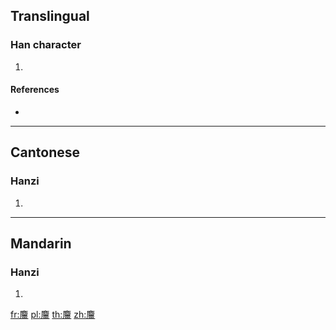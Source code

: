 {{character info/new}}
==Translingual==

===Han character===
{{Han char|rn=198|rad=鹿|as=13|sn=24|four=00271|canj=IPMWM}}

# {{defn|Han|sort=鹿13}}

====References====
* {{Han ref|kx=1511.260|dkj=47698|dj=2040.120|hdz=74736.020|uh=9EA0|ud=40608|bh=F8E8|bd=63720}}

----

==Cantonese==

===Hanzi===
{{yue-hanzi|jyut=|y=geng1}}

# {{defn|lang=yue|sort=鹿13}}

----

==Mandarin==

===Hanzi===
{{cmn-hanzi|pin=[[jīng]] ([[jing1]])|wg=ching<sup>1</sup>}}

# {{defn|lang=cmn|sort=鹿13}}

[[fr:麠]]
[[pl:麠]]
[[th:麠]]
[[zh:麠]]